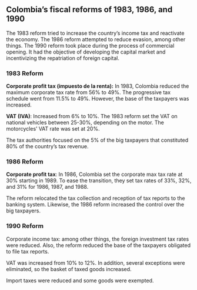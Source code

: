 
## Colombia's fiscal reforms of 1983, 1986, and 1990 {.appendix -}

The 1983 reform tried to increase the country's income tax and reactivate the economy. The 1986 reform attempted to reduce evasion, among other things. The 1990 reform took place during the process of commercial opening. It had the objective of developing the capital market and incentivizing the repatriation of foreign capital.


### 1983 Reform

**Corporate profit tax (impuesto de la renta):** In 1983, Colombia reduced the maximum corporate tax rate from 56% to 49%. The progressive tax schedule went from 11.5% to 49%. However, the base of the taxpayers was increased.

**VAT (IVA)**: Increased from 6% to 10%. The 1983 reform set the VAT on national vehicles between 25-30%, depending on the motor. The motorcycles' VAT rate was set at 20%.

The tax authorities focused on the 5% of the big taxpayers that constituted 80% of the country's tax revenue.

### 1986 Reform

**Corporate profit tax**: In 1986, Colombia set the corporate max tax rate at 30% starting in 1989. To ease the transition, they set tax rates of 33%, 32%, and 31% for 1986, 1987, and 1988.

The reform relocated the tax collection and reception of tax reports to the banking system. Likewise, the 1986 reform increased the control over the big taxpayers.

### 1990 Reform

Corporate income tax: among other things, the foreign investment tax rates were reduced. Also, the reform reduced the base of the taxpayers obligated to file tax reports.

VAT was increased from 10% to 12%. In addition, several exceptions were eliminated, so the basket of taxed goods increased.

Import taxes were reduced and some goods were exempted.